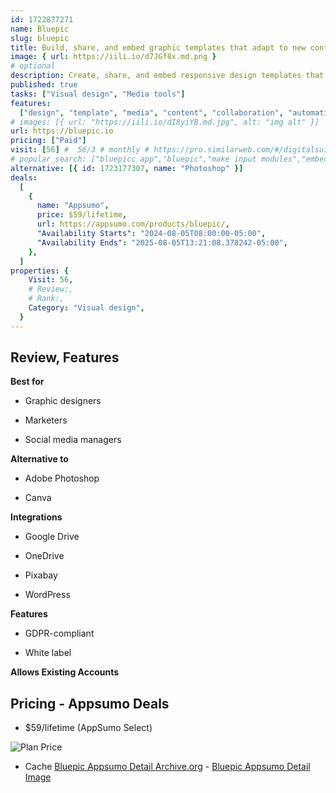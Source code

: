 ```yaml
---
id: 1722877271
name: Bluepic
slug: bluepic
title: Build, share, and embed graphic templates that adapt to new content while preserving brand guidelines
image: { url: https://iili.io/d7JGf8x.md.png }
# optional
description: Create, share, and embed responsive design templates that automatically adapt to new contentCreate designs at scale with Bluepic’s simple form-based template editor, batch editor, and built-in API
published: true
tasks: ["Visual design", "Media tools"]
features:
  ["design", "template", "media", "content", "collaboration", "automation"]
# images: [{ url: "https://iili.io/dI8yiYB.md.jpg", alt: "img alt" }]
url: https://bluepic.io
pricing: ["Paid"]
visit: [56] #  56/3 # monthly # https://pro.similarweb.com/#/digitalsuite/websiteanalysis/home
# popular_search: ["bluepicc app","bluepic","make input modules","embed generator templates"]
alternative: [{ id: 1723177307, name: "Photoshop" }]
deals:
  [
    {
      name: "Appsumo",
      price: $59/lifetime,
      url: https://appsumo.com/products/bluepic/,
      "Availability Starts": "2024-08-05T08:00:00-05:00",
      "Availability Ends": "2025-08-05T13:21:08.378242-05:00",
    },
  ]
properties: {
    Visit: 56,
    # Review:,
    # Rank:,
    Category: "Visual design",
  }
---
```


## Review, Features

**Best for**

- Graphic designers

- Marketers

- Social media managers

**Alternative to**

- Adobe Photoshop

- Canva

**Integrations**

- Google Drive

- OneDrive

- Pixabay

- WordPress

**Features**

- GDPR-compliant

- White label

**Allows Existing Accounts**

## Pricing - Appsumo Deals

- $59/lifetime (AppSumo Select)

<Img src="https://iili.io/d73nDdX.png" alt="Plan Price" />

- Cache [Bluepic Appsumo Detail Archive.org](https://web.archive.org/web/*/https://appsumo.com/products/bluepic/) - [Bluepic Appsumo Detail Image](https://iili.io/d73ohYX.png)
